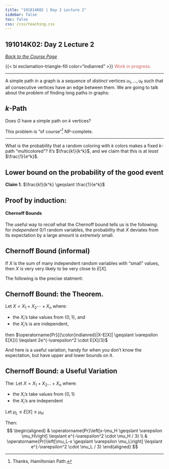 ```yaml
---
title: "191014K02 | Day 2 Lecture 2"
sidebar: false
toc: false
css: /css/teaching.css
---
```




:::{.column-body-outset}

## 191014K02: Day 2 Lecture 2

_[Back to the Course Page](../../)_

{{< bi exclamation-triangle-fill color="indianred" >}} <span style="color:indianred;">Work in progress.</span>

---

A simple path in a graph is a sequence of _distinct_ vertices $u_1, \ldots, u_\ell$ such that all consecutive vertices have an edge between them. We are going to talk about the problem of finding long paths in graphs:

:::{.callout-tip icon="false"}
# $k$-Path

Does $G$ have a simple path on $k$ vertices?
:::

This problem is "of course"^[Thanks, Hamiltonian Path.] NP-complete.

---

What is the probability that a random coloring with $k$ colors makes a fixed $k$-path "multicolored"? It's $\frac{k!}{k^k}$, and we claim that this is at _least_ $\frac{1}{e^k}$. 

:::{.callout-important}

# Lower bound on the probability of the good event

**Claim 1.** $\frac{k!}{k^k} \geqslant \frac{1}{e^k}$
:::

:::{.callout-note collapse="true"}

# Proof by induction:

\begin{aligned}
\frac{k^k}{k !} & = \underbrace{{\color{indianred}\frac{(k-1)^{k-1}}{(k-1) !} \cdot \frac{(k-1) !}{(k-1)^{k-1}}}}_{1} \cdot \frac{k^k}{k!} \\
& ~ \\
& = \underbrace{{\color{darkseagreen}\frac{(k-1)^{k-1}}{(k-1) !}}}_{\text{Induction Hypothesis}} \cdot \frac{(k-1) !}{(k-1)^{k-1}} \cdot \frac{k^k}{k!} \\
& \leqslant {\color{darkseagreen}e^{k-1}} \cdot \frac{(k-1)!}{(k-1)^{k-1}} \cdot \frac{k^k}{k!} \\
& ~ \\
& \leqslant e^{k-1} \cdot \frac{{\color{olivedrab}(k-1)!}}{(k-1)^{k-1}} \cdot \frac{{\color{palevioletred}k^k}}{{\color{olivedrab}k!}} \\
& \leqslant e^{k-1} \cdot {\color{olivedrab}\frac{1}{k}} \cdot \frac{{\color{palevioletred}k^{k-1}}}{(k-1)^{k-1}} \cdot {\color{palevioletred}k} \\
& \leqslant e^{k-1} \cdot \frac{1}{{\color{indianred}k}} \cdot \frac{k^{k-1}}{(k-1)^{k-1}} \cdot {\color{indianred}k} \\
& \leqslant e^{k-1} \cdot \frac{k^{k-1}}{(k-1)^{k-1}} \\
& ~ \\
& =e^{k-1} \cdot {\color{darkseagreen}\left(1+\frac{1}{k-1}\right)^{k-1}}\\
& =e^{k-1} \cdot {\color{darkseagreen}e}\\
& =e^k
\end{aligned}

:::

#### Chernoff Bounds

The useful way to _recall_ what the Chernoff bound tells us is the following: for *independent* 0/1 random variables, the probability that $X$ deviates from its expectation by a large amount is *extremely* small.

:::{.callout-important icon="false"}
# Chernoff Bound (informal)

If $X$ is the sum of many independent random variables with "small" values, then $X$ is very very likely to be very close to $E[X]$.
:::

The following is the precise statment:

:::{.callout-important icon="false"}
# Chernoff Bound: the Theorem.

Let $X= X_1 + X_2 \cdots+ X_n$ where:

- the $X_i$'s take values from $\{0,1\}$, and 
- the $X_i$'s is are independent,

then $\operatorname{Pr}[{\color{indianred}|X-E[X]| \geqslant \varepsilon E[X]}] \leqslant 2e^{-\varepsilon^2 \cdot E[X]/3}$
:::

And here is a useful variation, handy for when you don't know the expectation, but have upper and lower bounds on it. 

:::{.callout-important icon="false"}
# Chernoff Bound: a Useful Variation

The: Let $X= X_1 + X_2  \ldots+ X_n$ where:

- the $X_i$'s take values from $\{0,1\}$
- the $X_i$'s are independent

Let $\mu_L \leqslant E[X] \leqslant \mu_H$

Then:
$$
\begin{aligned}
& \operatorname{Pr}\left[x-\mu_H \geqslant \varepsilon \mu_H\right] \leqslant e^{-\varepsilon^2 \cdot \mu_H / 3} \\
& \operatorname{Pr}\left[\mu_L-x \geqslant \varepsilon \mu_L\right] \leqslant e^{-\varepsilon^2 \cdot \mu_L / 3}
\end{aligned}
$$
:::



:::